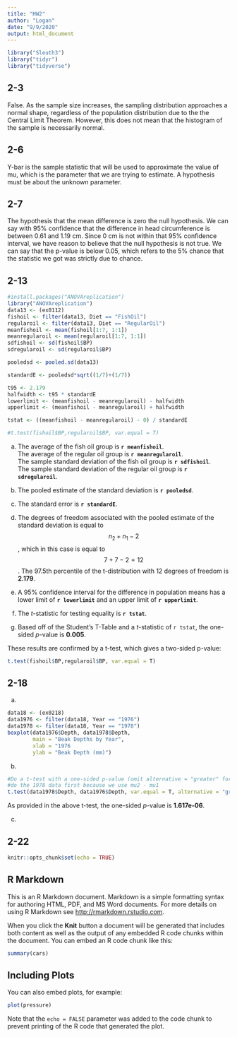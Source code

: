 ```yaml
---
title: "HW2"
author: "Logan"
date: "9/9/2020"
output: html_document
---
```


```r
library("Sleuth3")
library("tidyr")
library("tidyverse")
```

## 2-3

False. As the sample size increases, the sampling distribution approaches a normal shape, regardless of the population distribution due to the the Central Limit Theorem. However, this does not mean that the histogram of the sample is necessarily normal.

## 2-6

Y-bar is the sample statistic that will be used to approximate the value of mu, which is the parameter that we are trying to estimate. A hypothesis must be about the unknown parameter.

## 2-7

The hypothesis that the mean difference is zero the null hypothesis. We can say with 95% confidence that the difference in head circumference is between 0.61 and 1.19 cm. Since 0 cm is not within that 95% confidence interval, we have reason to believe that the null hypothesis is not true. We can say that the p-value is below 0.05, which refers to the 5% chance that the statistic we got was strictly due to chance.

## 2-13

``` r
#install.packages("ANOVAreplication")
library("ANOVAreplication")
data13 <- (ex0112)
fishoil <- filter(data13, Diet == "FishOil")
regularoil <- filter(data13, Diet == "RegularOil")
meanfishoil <- mean(fishoil[1:7, 1:1])
meanregularoil <- mean(regularoil[1:7, 1:1])
sdfishoil <- sd(fishoil$BP)
sdregularoil <- sd(regularoil$BP)

pooledsd <- pooled.sd(data13)

standardE <- pooledsd*sqrt((1/7)+(1/7))

t95 <- 2.179
halfwidth <- t95 * standardE
lowerlimit <- (meanfishoil - meanregularoil) - halfwidth
upperlimit <- (meanfishoil - meanregularoil) + halfwidth

tstat <- ((meanfishoil - meanregularoil) - 0) / standardE

#t.test(fishoil$BP,regularoil$BP, var.equal = T)

```
a.
The average of the fish oil group is __`r meanfishoil`__.  
The average of the regular oil group is __`r meanregularoil`__.  
The sample standard deviation of the fish oil group is __`r sdfishoil`__.  
The sample standard deviation of the regular oil group is __`r sdregularoil`__.

b.
The pooled estimate of the standard deviation is __`r pooledsd`__.

c.
The standard error is __`r standardE`__.

d.
The degrees of freedom associated with the pooled estimate of the standard deviation is equal to $$n_2+n_1-2$$, which in this case is equal to $$7+7-2=12$$. The 97.5th percentile of the t-distribution with 12 degrees of freedom is __2.179__.

e.
A 95% confidence interval for the difference in population means has a lower limit of __`r lowerlimit`__ and an upper limit of __`r upperlimit`__.

f.
The *t*-statistic for testing equality is __`r tstat`__.

e.
Based off of the Student's T-Table and a *t*-statistic of `r tstat`, the one-sided *p*-value is __0.005__.

These results are confirmed by a t-test, which gives a two-sided p-value:

``` r
t.test(fishoil$BP,regularoil$BP, var.equal = T)
```


## 2-18


a. 
```r
data18 <- (ex0218)
data1976 <- filter(data18, Year == "1976")
data1978 <- filter(data18, Year == "1978")
boxplot(data1976$Depth, data1978$Depth,
        main = "Beak Depths by Year",
        xlab = "1976                                                        1978",
        ylab = "Beak Depth (mm)")
```
b.
```r
#Do a t-test with a one-sided p-value (omit alternative = "greater" for two-sided)
#do the 1978 data first because we use mu2 - mu1
t.test(data1978$Depth, data1976$Depth, var.equal = T, alternative = "greater")
```
As provided in the above t-test, the one-sided *p*-value is __1.617e-06__.

c.


## 2-22



```r
knitr::opts_chunk$set(echo = TRUE)
```

## R Markdown

This is an R Markdown document. Markdown is a simple formatting syntax for authoring HTML, PDF, and MS Word documents. For more details on using R Markdown see <http://rmarkdown.rstudio.com>.

When you click the **Knit** button a document will be generated that includes both content as well as the output of any embedded R code chunks within the document. You can embed an R code chunk like this:

```r
summary(cars)
```

## Including Plots

You can also embed plots, for example:

```r
plot(pressure)
```

Note that the `echo = FALSE` parameter was added to the code chunk to prevent printing of the R code that generated the plot.
